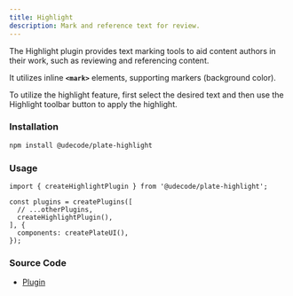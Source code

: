 ```yaml
---
title: Highlight
description: Mark and reference text for review.
---
```


The Highlight plugin provides text marking tools to aid content authors in their work, such as reviewing and referencing content.

It utilizes inline **`<mark>`** elements, supporting markers (background color).

[//]: # (It utilizes inline **`<mark>`** elements, supporting both markers &#40;background color&#41; and pens &#40;text color&#41;, and comes with a flexible configuration.)

To utilize the highlight feature, first select the desired text and then use the Highlight toolbar button to apply the highlight.

[//]: # (You can choose from a predefined and limited number of available colors.)

### Installation

```bash
npm install @udecode/plate-highlight
```

### Usage

```tsx
import { createHighlightPlugin } from '@udecode/plate-highlight';

const plugins = createPlugins([
  // ...otherPlugins,
  createHighlightPlugin(),
], {
  components: createPlateUI(),
});
```

### Source Code

- [Plugin](https://github.com/udecode/plate/blob/main/packages/nodes/highlight/src/createHighlightPlugin.ts)